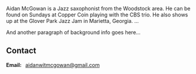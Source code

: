 <Container>
  
<Banner bgOverlay="transparent" children="&nbsp;" />

<p>Aidan McGowan is a Jazz saxophonist from the Woodstock area. He can be found on Sundays at Copper Coin playing with the CBS trio. He also shows up at the Glover Park Jazz Jam in Marietta, Georgia. ...</p>
<p>And another paragraph of background info goes here...</p>

<Youtube url="https://www.youtube.com/watch?v=R52sCNhLmJk" />

<Shows shows={props.shows} />

## Contact

<!--
  The `id="contact"` attribute below is for creating internal anchor link.
  You can remove/change it, but make sure you edit the corresponding link
  in src/gatsby-theme-musician/config/navigation.yml
  See: https://learn.freecodecamp.org/responsive-web-design/basic-html-and-html5/link-to-internal-sections-of-a-page-with-anchor-elements/
-->

<div id="contact" className="text-center">
<strong>Email:&nbsp;&nbsp;</strong> <a href = "mailto:aidanwitmcgowan@gmail.com">aidanwitmcgowan@gmail.com</a>
<p />

</div>

</Container>
